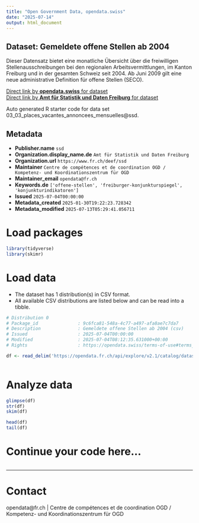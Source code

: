 ```yaml
---
title: "Open Government Data, opendata.swiss"
date: "2025-07-14"
output: html_document
---
```


## Dataset: Gemeldete offene Stellen ab 2004

Dieser Datensatz bietet eine monatliche Übersicht über die freiwilligen Stellenausschreibungen bei den regionalen Arbeitsvermittlungen, im Kanton Freiburg und in der gesamten Schweiz seit 2004. Ab Juni 2009 gilt eine neue administrative Definition für offene Stellen (SECO).

[Direct link by **opendata.swiss** for dataset](https://opendata.swiss/de/dataset/gemeldete-offene-stellen-ab-2004)<br>
[Direct link by **Amt für Statistik und Daten Freiburg** for dataset](https://opendata.fr.ch/explore/dataset/03_03_places_vacantes_annoncees_mensuelles/)

Auto generated R starter code for data set 03_03_places_vacantes_annoncees_mensuelles@ssd.

## Metadata

- **Publisher.name** `ssd`
- **Organization.display_name.de** `Amt für Statistik und Daten Freiburg`
- **Organization.url** `https://www.fr.ch/deef/ssd`
- **Maintainer** `Centre de compétences et de coordination OGD / Kompetenz- und Koordinationszentrum für OGD`
- **Maintainer_email** `opendata@fr.ch`
- **Keywords.de** `['offene-stellen', 'freiburger-konjunkturspiegel', 'konjunkturindikatoren']`
- **Issued** `2025-07-04T00:00:00`
- **Metadata_created** `2025-01-30T19:22:23.728342`
- **Metadata_modified** `2025-07-13T05:29:41.056711`


# Load packages

```r

library(tidyverse)
library(skimr)

```

# Load data

-   The dataset has 1 distribution(s) in CSV format.
-   All available CSV distributions are listed below and can be read into a tibble.

```r

# Distribution 0
# Package_id               : 9c6fca81-548a-4c77-a497-afa8ae7c7da7
# Description              : Gemeldete offene Stellen ab 2004 (csv)
# Issued                   : 2025-07-04T00:00:00
# Modified                 : 2025-07-04T08:12:35.631000+00:00
# Rights                   : https://opendata.swiss/terms-of-use#terms_by

df <- read_delim('https://opendata.fr.ch/api/explore/v2.1/catalog/datasets/03_03_places_vacantes_annoncees_mensuelles/exports/csv?use_labels=true')



```

# Analyze data

```r

glimpse(df)
str(df)
skim(df)

head(df)
tail(df)

```

# Continue your code here...

```r

```

------------------------------------------------------------------------

# Contact

opendata@fr.ch | Centre de compétences et de coordination OGD / Kompetenz- und Koordinationszentrum für OGD
